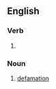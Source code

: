 ==English==

===Verb===
{{head|en|verb form}}

# {{present participle of|defame|lang=en|nocat=1}}

===Noun===
{{en-noun}}

# [[defamation]]
